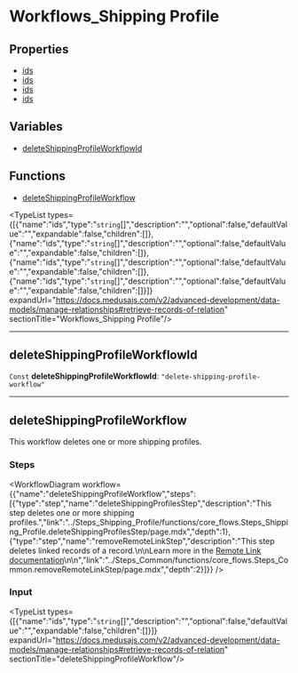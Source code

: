 
# Workflows\_Shipping Profile

## Properties

- [ids](undefined)
- [ids](undefined)
- [ids](undefined)
- [ids](undefined)

## Variables

- [deleteShippingProfileWorkflowId](../../modules/core_flows/page.mdx#deleteshippingprofileworkflowid)

## Functions

- [deleteShippingProfileWorkflow](../../modules/core_flows/page.mdx#deleteshippingprofileworkflow)

<TypeList types={[{"name":"ids","type":"`string`[]","description":"","optional":false,"defaultValue":"","expandable":false,"children":[]},{"name":"ids","type":"`string`[]","description":"","optional":false,"defaultValue":"","expandable":false,"children":[]},{"name":"ids","type":"`string`[]","description":"","optional":false,"defaultValue":"","expandable":false,"children":[]},{"name":"ids","type":"`string`[]","description":"","optional":false,"defaultValue":"","expandable":false,"children":[]}]} expandUrl="https://docs.medusajs.com/v2/advanced-development/data-models/manage-relationships#retrieve-records-of-relation" sectionTitle="Workflows_Shipping Profile"/>

___

## deleteShippingProfileWorkflowId

 `Const` **deleteShippingProfileWorkflowId**: `"delete-shipping-profile-workflow"`

___

## deleteShippingProfileWorkflow

This workflow deletes one or more shipping profiles.

### Steps

<WorkflowDiagram workflow={{"name":"deleteShippingProfileWorkflow","steps":[{"type":"step","name":"deleteShippingProfilesStep","description":"This step deletes one or more shipping profiles.","link":"../Steps_Shipping_Profile/functions/core_flows.Steps_Shipping_Profile.deleteShippingProfilesStep/page.mdx","depth":1},{"type":"step","name":"removeRemoteLinkStep","description":"This step deletes linked records of a record.\n\nLearn more in the [Remote Link documentation](https://docs.medusajs.com/v2/advanced-development/modules/remote-link#cascade-delete-linked-records)\n\n","link":"../Steps_Common/functions/core_flows.Steps_Common.removeRemoteLinkStep/page.mdx","depth":2}]}} />

### Input

<TypeList types={[{"name":"ids","type":"`string`[]","description":"","optional":false,"defaultValue":"","expandable":false,"children":[]}]} expandUrl="https://docs.medusajs.com/v2/advanced-development/data-models/manage-relationships#retrieve-records-of-relation" sectionTitle="deleteShippingProfileWorkflow"/>
